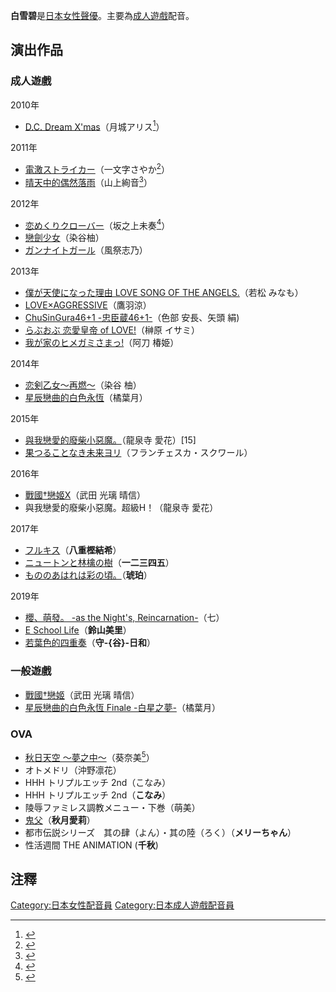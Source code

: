 {{japanese|japanese=白雪 碧|kana=しらゆき みどり|romaji=Shirayuki Midori}}
'''白雪碧'''是[[日本|日本]][[女性|女性]][[聲優|聲優]]。主要為[[日本成人遊戲|成人遊戲]]配音。
== 演出作品 ==
=== 成人遊戲 ===
;2010年
* [[初音島|D.C. Dream X'mas]]（月城アリス<ref>{{Cite web|date=|url=http://circus.nandemo.gr.jp/sakuhin/dcdx/dc/character.html|title=D.C.Dream X'mas ～ダ・カーポ～ドリームクリスマス|publisher=Circus|language=ja|accessdate=2011年12月4日}}</ref>）

;2011年
* [[電激ストライカー|電激ストライカー]]（一文字さやか<ref>{{Cite web|date=|url=http://www.over-drive.jp/project/stryker/character.html|title=電激ストライカー|publisher=OVERDRIVE|language=ja|accessdate=2011年12月4日|archive-date=2015年9月24日|archive-url=https://web.archive.org/web/20150924062751/http://www.over-drive.jp/project/stryker/character.html|dead-url=no}}</ref>）
* [[晴天中的偶然落雨|晴天中的偶然落雨]]（山上絢音<ref>{{Cite web|date=|url=http://www.clearrave.co.jp/product/hareten/ayane.html|title=山上絢音 キャラクター紹介 - 晴れときどきお天気雨 -|publisher=[[Palette|Palette]]|language=ja|accessdate=2011年12月4日|archive-date=2014年8月11日|archive-url=https://web.archive.org/web/20140811175247/http://www.clearrave.co.jp/product/hareten/ayane.html|dead-url=no}}</ref>）

;2012年
* [[恋めくりクローバー|恋めくりクローバー]]（坂之上未奏<ref>{{Cite web|date=|url=http://www.hs-crowd.co.jp/clip-craft/character/mikana.php|title=キャラクター 恋めくりクローバー * CLIP CRAFT|publisher=|language=ja|accessdate=2012年1月14日|deadurl=yes|archiveurl=https://web.archive.org/web/20120202090112/http://www.hs-crowd.co.jp/clip-craft/character/mikana.php|archivedate=2012年2月2日}}</ref>）
* [[戀劍少女|戀劍少女]]（染谷柚）
* [[ガンナイトガール|ガンナイトガール]]（風祭志乃）

;2013年
* [[僕が天使になった理由_LOVE_SONG_OF_THE_ANGELS.|僕が天使になった理由 LOVE SONG OF THE ANGELS.]]（若松 みなも）
* [[LOVE×AGGRESSIVE|LOVE×AGGRESSIVE]]（鷹羽涼）
* [[ChuSinGura46+1_-忠臣蔵46+1-|ChuSinGura46+1 -忠臣蔵46+1-]]（色部 安長、矢頭 絹)
* [[らぶおぶ_恋愛皇帝_of_LOVE!|らぶおぶ 恋愛皇帝 of LOVE!]]（榊原 イサミ）
* [[我が家のヒメガミさまっ!|我が家のヒメガミさまっ!]]（阿刀 椿姫）

;2014年
* [[戀劍少女|恋剣乙女〜再燃〜]]（染谷 柚）
* [[星辰戀曲的白色永恆|星辰戀曲的白色永恆]]（橘葉月）

;2015年
* [[與我戀愛的廢柴小惡魔。|與我戀愛的廢柴小惡魔。]]（龍泉寺 愛花）[15]
* [[果つることなき未来ヨリ|果つることなき未来ヨリ]]（フランチェスカ・スクワール）

;2016年
* [[戰國†戀姬|戰國†戀姬X]]（武田 光璃 晴信）
* 與我戀愛的廢柴小惡魔。超級H！（龍泉寺 愛花）

;2017年
* [[フルキス|フルキス]]（'''八重樫結希'''）
* [[ニュートンと林檎の樹|ニュートンと林檎の樹]]（'''一二三四五'''）
* [[もののあはれは彩の頃。|もののあはれは彩の頃。]]（'''琥珀'''）

;2019年
* [[櫻、萌發。_-as_the_Night's,_Reincarnation-|櫻、萌發。 -as the Night's, Reincarnation-]]（七）
* [[E_School_Life|E School Life]]（'''鈴山美里'''）
* [[若葉色的四重奏|若葉色的四重奏]]（'''守-{谷}-日和'''）

===一般遊戲===
* [[戰國†戀姬|戰國†戀姬]]（武田 光璃 晴信）
* [[星辰戀曲的白色永恆|星辰戀曲的白色永恆 Finale -白星之夢-]]（橘葉月）

=== OVA ===
* [[秋日天空|秋日天空 〜夢之中〜]]（葵奈美<ref>{{Cite web|date=|url=http://www.akisora.jp/staff/|title=あきそら～夢の中～ 公式ブログ ｜ staff|publisher=|language=ja|accessdate=2011年12月4日|deadurl=yes|archiveurl=https://web.archive.org/web/20111214031330/http://www.akisora.jp/staff/|archivedate=2011年12月14日}}</ref>）
* オトメドリ（沖野凛花）
* HHH トリプルエッチ 2nd（こなみ）
* HHH トリプルエッチ 2nd（'''こなみ'''）
* 陵辱ファミレス調教メニュー・下巻（萌美）
* [[鬼父|鬼父]]（'''秋月愛莉'''）
* 都市伝説シリーズ　其の肆（よん）・其の陸（ろく）（'''メリーちゃん'''）
* 性活週間 THE ANIMATION  ('''千秋''')

== 注釋 ==
{{Reflist}}

{{DEFAULTSORT:Shirayuki Midori}}
[[Category:日本女性配音員|Category:日本女性配音員]]
[[Category:日本成人遊戲配音員|Category:日本成人遊戲配音員]]
